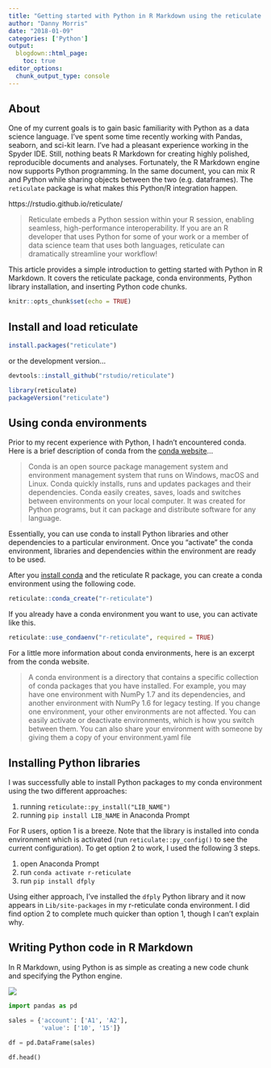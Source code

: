 ```yaml
---
title: "Getting started with Python in R Markdown using the reticulate package"
author: "Danny Morris"
date: "2018-01-09"
categories: ['Python']
output: 
  blogdown::html_page:
    toc: true
editor_options: 
  chunk_output_type: console
---
```


## About

One of my current goals is to gain basic familiarity with Python as a data science language. I've spent some time recently working with Pandas, seaborn, and sci-kit learn. I've had a pleasant experience working in the Spyder IDE. Still, nothing beats R Markdown for creating highly polished, reproducible documents and analyses. Fortunately, the R Markdown engine now supports Python programming. In the same document, you can mix R and Python while sharing objects between the two (e.g. dataframes). The `reticulate` package is what makes this Python/R integration happen. 

https://rstudio.github.io/reticulate/

> Reticulate embeds a Python session within your R session, enabling seamless, high-performance interoperability. If you are an R developer that uses Python for some of your work or a member of data science team that uses both languages, reticulate can dramatically streamline your workflow!

This article provides a simple introduction to getting started with Python in R Markdown. It covers the reticulate package, conda environments, Python library installation, and inserting Python code chunks.

```r
knitr::opts_chunk$set(echo = TRUE)
```

## Install and load reticulate

```r
install.packages("reticulate")
```

or the development version...

```r
devtools::install_github("rstudio/reticulate")
```

```r
library(reticulate)
packageVersion("reticulate")
```

## Using conda environments

Prior to my recent experience with Python, I hadn't encountered conda. Here is a brief description of conda from the [conda website](https://conda.io/docs/index.html)...

> Conda is an open source package management system and environment management system that runs on Windows, macOS and Linux. Conda quickly installs, runs and updates packages and their dependencies. Conda easily creates, saves, loads and switches between environments on your local computer. It was created for Python programs, but it can package and distribute software for any language.

Essentially, you can use conda to install Python libraries and other dependencies to a particular environment. Once you "activate" the conda environment, libraries and dependencies within the environment are ready to be used.

After you [install conda](https://conda.io/docs/user-guide/install/index.html) and the reticulate R package, you can create a conda environment using the following code.

```r
reticulate::conda_create("r-reticulate")
```

If you already have a conda environment you want to use, you can activate like this.

```r
reticulate::use_condaenv("r-reticulate", required = TRUE)
```

For a little more information about conda environments, here is an excerpt from the conda website. 

> A conda environment is a directory that contains a specific collection of conda packages that you have installed. For example, you may have one environment with NumPy 1.7 and its dependencies, and another environment with NumPy 1.6 for legacy testing. If you change one environment, your other environments are not affected. You can easily activate or deactivate environments, which is how you switch between them. You can also share your environment with someone by giving them a copy of your environment.yaml file

## Installing Python libraries

I was successfully able to install Python packages to my conda environment using the two different approaches:

1. running `reticulate::py_install("LIB_NAME")`
2. running `pip install LIB_NAME` in Anaconda Prompt

For R users, option 1 is a breeze. Note that the library is installed into conda environment which is activated (run `reticulate::py_config()` to see the current configuration). To get option 2 to work, I used the following 3 steps.

1. open Anaconda Prompt
2. run `conda activate r-reticulate`
3. run `pip install dfply`

Using either approach, I've installed the `dfply` Python library and it now appears in `Lib/site-packages` in my r-reticulate conda environment. I did find option 2 to complete much quicker than option 1, though I can't explain why. 

## Writing Python code in R Markdown

In R Markdown, using Python is as simple as creating a new code chunk and specifying the Python engine.

![](/img/python-rmd-chunk.png)

```python
import pandas as pd

sales = {'account': ['A1', 'A2'],
         'value': ['10', '15']}
         
df = pd.DataFrame(sales)

df.head()
```




